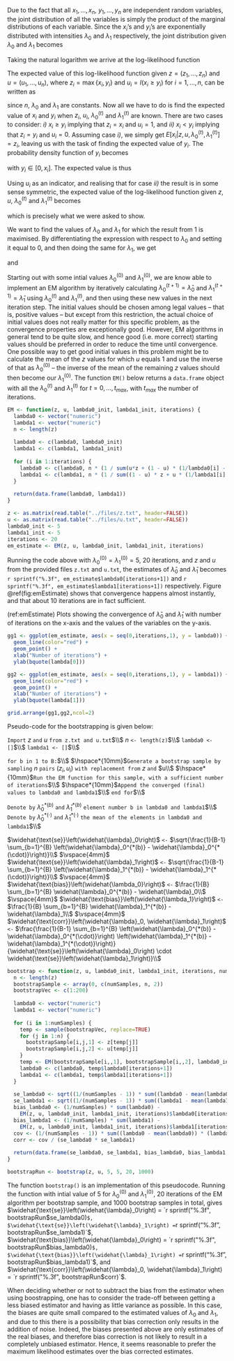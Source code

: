 \section{Problem C: The EM algorithm and bootstrapping}

\subsection{1.}

Due to the fact that all $x_1,...,x_n$, $y_1,...,y_n$ are independent random variables, the joint distribution of all the variables is simply the product of the marginal distributions of each variable. Since the $x_i$'s and $y_i$'s are exponentially distributed with intensities $\lambda_0$ and $\lambda_1$ respectively, the joint distribution given $\lambda_0$ and $\lambda_1$ becomes

\begin{equation}
f(x, y | \lambda_0, \lambda_1) = \prod_{i=1}^{n} \lambda_0 e^{-\lambda_0 x_i} \prod_{i=1}^{n} \lambda_1 e^{-\lambda_1 y_i}.
\end{equation}

Taking the natural logarithm we arrive at the log-likelihood function

\begin{equation}
\ln \left[f(x, y | \lambda_0, \lambda_1)\right] = n (\ln(\lambda_0) + \ln(\lambda_1)) - \lambda_0 \sum_{i=1}^{n} x_i - \lambda_1 \sum_{i=1}^{n} y_i.
\end{equation}

The expected value of this log-likelihood function given $z = (z_1,...,z_n)$ and $u = (u_1,...,u_n)$, where $z_i = \max{\{x_i, y_i\}}$ and $u_i = I(x_i \geqslant y_i)$ for $i = 1,...,n$, can be written as

\begin{align*}
&E\left[n (\ln(\lambda_0) + \ln(\lambda_1)) - \lambda_0 \sum_{i=1}^{n} x_i - \lambda_1 \sum_{i=1}^{n} y_i | z, u, \lambda_0^{(t)}, \lambda_1^{(t)}\right]\\
&= n (\ln(\lambda_0) + \ln(\lambda_1)) - \lambda_0 \sum_{i=1}^{n} E[x_i | z, u, \lambda_0^{(t)}, \lambda_1^{(t)}] - \lambda_1 \sum_{i=1}^{n} E[y_i | z, u, \lambda_0^{(t)}, \lambda_1^{(t)}],
\end{align*}

since $n$, $\lambda_0$ and $\lambda_1$ are constants. Now all we have to do is find the expected value of $x_i$ and $y_i$ when $z_i$, $u_i$, $\lambda_0^{(t)}$ and $\lambda_1^{(t)}$ are known. There are two cases to consider: _i)_ $x_i \geqslant y_i$ implying that $z_i = x_i$ and $u_i = 1$, and _ii)_ $x_i < y_i$ implying that $z_i = y_i$ and $u_i = 0$. Assuming case _i)_, we simply get $E[x_i | z, u, \lambda_0^{(t)}, \lambda_1^{(t)}] = z_i$, leaving us with the task of finding the expected value of $y_i$. The probability density function of $y_i$ becomes

\begin{equation}
f(y_i | z, u, \lambda_0^{(t)}, \lambda_1^{(t)}) = f(y_i | x_i, x_i \geqslant y_i, \lambda_1^{(t)}) = \frac{\lambda_1^{(t)} \exp{\left\{-\lambda_1^{(t)} y_i\right\}}}{\int_{0}^{x_i} \lambda_1^{(t)} \exp{\left\{-\lambda_1^{(t)} y_i\right\}} dy_i} = \frac{\lambda_1^{(t)} \exp{\left\{-\lambda_1^{(t)} y_i\right\}}}{1 - \exp{\left\{-\lambda_1^{(t)} x_i\right\}}},
\end{equation}

with $y_i \in {[0,x_i]}$. The expected value is thus

\begin{align*}
\int_{0}^{x_i} y_i \frac{\lambda_1^{(t)} \exp{\left\{-\lambda_1^{(t)} y_i\right\}}}{1 - \exp{\left\{-\lambda_1^{(t)} x_i\right\}}} dy_i &= \frac{1}{1 - \exp{\left\{-\lambda_1^{(t)} x_i\right\}}} \int_{0}^{x_i} y_i \lambda_1^{(t)} \exp{\left\{-\lambda_1^{(t)} y_i\right\}} dy_i\\
&= \frac{1}{1 - \exp{\left\{-\lambda_1^{(t)} x_i\right\}}} \left(\frac{1}{\lambda_1^{(t)}} - \frac{x_i + \frac{1}{\lambda_1^{(t)}}}{\exp{\{\lambda_1^{(t)} x_i\}}}\right)\\
&= \frac{\frac{\exp{\left\{\lambda_1^{(t)} x_i\right\}}}{\lambda_1^{(t)}} - x_i - \frac{1}{\lambda_1^{(t)}}}{\exp{\left\{\lambda_1^{(t)} x_i\right\}} - 1} = \frac{1}{\lambda_1^{(t)}} - \frac{x_i}{\exp{\left\{\lambda_1^{(t)} x_i\right\}} - 1}.
\end{align*}

Using $u_i$ as an indicator, and realising that for case _ii)_ the result is in some sense symmetric, the expected value of the log-likelihood function given $z$, $u$, $\lambda_0^{(t)}$ and $\lambda_1^{(t)}$ becomes

\begin{align*}
E\left[n (\ln(\lambda_0) + \ln(\lambda_1)) - \lambda_0 \sum_{i=1}^{n} x_i - \lambda_1 \sum_{i=1}^{n} y_i | z, u, \lambda_0^{(t)}, \lambda_1^{(t)}\right] &= n (\ln(\lambda_0) + \ln(\lambda_1))\\
&- \lambda_0 \sum_{i=1}^{n} \left[u_i z_i + (1 - u_i) \left(\frac{1}{\lambda_0^{(t)}} - \frac{z_i}{\exp{\left\{\lambda_0^{(t)} z_i\right\}} - 1}\right)\right]\\
&- \lambda_1 \sum_{i=1}^{n} \left[(1 - u_i) z_i + u_i \left(\frac{1}{\lambda_1^{(t)}} - \frac{z_i}{\exp{\left\{\lambda_1^{(t)} z_i\right\}} - 1}\right)\right],
\end{align*}

which is precisely what we were asked to show.

\subsection{2.}

We want to find the values of $\lambda_0$ and $\lambda_1$ for which the result from 1 is maximised. By differentiating the expression with respect to $\lambda_0$ and setting it equal to 0, and then doing the same for $\lambda_1$, we get

\begin{equation}
\widehat{\lambda}_0 = n \left(\sum_{i=1}^{n} \left(u_i z_i + (1 - u_i) \left(\frac{1}{\lambda_0^{(t)}} - \frac{z_i}{\exp{\left\{\lambda_0^{(t)} z_i\right\}} - 1}\right)\right)\right)^{-1}
\end{equation}

and

\begin{equation}
\widehat{\lambda}_1 = n \left(\sum_{i=1}^{n} \left((1 - u_i) z_i + u_i \left(\frac{1}{\lambda_1^{(t)}} - \frac{z_i}{\exp{\left\{\lambda_1^{(t)} z_i\right\}} - 1}\right)\right)\right)^{-1}.
\end{equation}

Starting out with some intial values $\lambda_0^{(0)}$ and $\lambda_1^{(0)}$, we are know able to implement an EM algorithm by iteratively calculating $\lambda_0^{(t+1)} = \widehat{\lambda}_0$ and $\lambda_1^{(t+1)} = \widehat{\lambda}_1$ using $\lambda_0^{(t)}$ and $\lambda_1^{(t)}$, and then using these new values in the next iteration step. The initial values should be chosen among legal values -- that is, positive values -- but except from this restriction, the actual choice of initial values does not really matter for this specific problem, as the convergence properties are exceptionally good. However, EM algorithms in general tend to be quite slow, and hence good (i.e. more correct) starting values should be preferred in order to reduce the time until convergence. One possible way to get good initial values in this problem might be to calculate the mean of the $z$ values for which $u$ equals 1 and use the inverse of that as $\lambda_0^{(0)}$ -- the inverse of the mean of the remaining $z$ values should then become our $\lambda_1^{(0)}$. The function `EM()` below returns a `data.frame` object with all the $\lambda_0^{(t)}$ and $\lambda_1^{(t)}$ for $t = 0,...,t_{max}$, with $t_{max}$ the number of iterations.

```r
EM <- function(z, u, lambda0_init, lambda1_init, iterations) {
  lambda0 <- vector("numeric")
  lambda1 <- vector("numeric")
  n <- length(z)
  
  lambda0 <- c(lambda0, lambda0_init)
  lambda1 <- c(lambda1, lambda1_init)
  
  for (i in 1:iterations) {
    lambda0 <- c(lambda0, n * (1 / sum(u*z + (1 - u) * (1/lambda0[i] - z/(exp(lambda0[i] * z) - 1)))))
    lambda1 <- c(lambda1, n * (1 / sum((1 - u) * z + u * (1/lambda1[i] - z/(exp(lambda1[i] * z) - 1)))))
  }
  
  return(data.frame(lambda0, lambda1))
}
```

```r
z <- as.matrix(read.table("../files/z.txt", header=FALSE))
u <- as.matrix(read.table("../files/u.txt", header=FALSE))
lambda0_init <- 5
lambda1_init <- 5
iterations <- 20
em_estimate <- EM(z, u, lambda0_init, lambda1_init, iterations)
```

Running the code above with $\lambda_0^{(0)} = \lambda_1^{(0)} = 5$, 20 iterations, and $z$ and $u$ from the provided files `z.txt` and `u.txt`, the estimates of $\widehat{\lambda}_0$ and $\widehat{\lambda}_1$ becomes `r sprintf("%.3f", em_estimate$lambda0[iterations+1])` and `r sprintf("%.3f", em_estimate$lambda1[iterations+1])` respectively. Figure \@ref(fig:emEstimate) shows that convergence happens almost instantly, and that about 10 iterations are in fact sufficient.

(ref:emEstimate) Plots showing the convergence of $\widehat{\lambda}_0$ and $\widehat{\lambda}_1$ with number of iterations on the x-axis and the values of the variables on the y-axis.

```r
gg1 <- ggplot(em_estimate, aes(x = seq(0,iterations,1), y = lambda0)) +
  geom_line(color="red") +
  geom_point() +
  xlab("Number of iterations") +
  ylab(bquote(lambda[0]))

gg2 <- ggplot(em_estimate, aes(x = seq(0,iterations,1), y = lambda1)) +
  geom_line(color="red") +
  geom_point() +
  xlab("Number of iterations") +
  ylab(bquote(lambda[1]))

grid.arrange(gg1,gg2,ncol=2)
```


\subsection{3.}

Pseudo-code for the bootstrapping is given below:

`Import` $z$ `and` $u$ `from z.txt and u.txt`$\\$
$n$ `<- length(z)`$\\$
`lambda0 <- []`$\\$
`lambda1 <- []`$\\$

`for b in 1 to B:`$\\$
  $\hspace*{10mm}$`Generate a bootstrap sample by sampling` $n$ `pairs` $(z_i,u_i)$ `with replacement from` $z$ `and` $u\\$
  $\hspace*{10mm}$`Run the EM function for this sample, with a sufficient number of iterations`$\\$
  $\hspace*{10mm}$`Append the converged (final) values to lambda0 and lambda1`$\\$
`end for`$\\$

`Denote by` $\widehat{\lambda}_0^{*(b)}$ `and` $\widehat{\lambda}_1^{*(b)}$ `element number b in lambda0 and lambda1`$\\$
`Denote by` $\widehat{\lambda}_0^{*(\cdot)}$ `and` $\widehat{\lambda}_1^{*(\cdot)}$ `the mean of the elements in lambda0 and lambda1`$\\$

$\widehat{\text{se}}\left(\widehat{\lambda}_0\right)$ `<-` $\sqrt{\frac{1}{B-1} \sum_{b=1}^{B} \left(\widehat{\lambda}_0^{*(b)} - \widehat{\lambda}_0^{*(\cdot)}\right)}\\$
$\vspace{4mm}$
$\widehat{\text{se}}\left(\widehat{\lambda}_1\right)$ `<-` $\sqrt{\frac{1}{B-1} \sum_{b=1}^{B} \left(\widehat{\lambda}_1^{*(b)} - \widehat{\lambda}_1^{*(\cdot)}\right)}\\$
$\vspace{4mm}$
$\widehat{\text{bias}}\left(\widehat{\lambda_0}\right)$ `<-` $\frac{1}{B} \sum_{b=1}^{B} \widehat{\lambda}_0^{*(b)} - \widehat{\lambda}_0\\$
$\vspace{4mm}$
$\widehat{\text{bias}}\left(\widehat{\lambda_1}\right)$ `<-` $\frac{1}{B} \sum_{b=1}^{B} \widehat{\lambda}_1^{*(b)} - \widehat{\lambda}_1\\$
$\vspace{4mm}$
$\widehat{\text{corr}}\left(\widehat{\lambda}_0, \widehat{\lambda}_1\right)$ `<-` $\frac{\frac{1}{B-1} \sum_{b=1}^{B} \left(\widehat{\lambda}_0^{*(b)} - \widehat{\lambda}_0^{*(\cdot)}\right) \left(\widehat{\lambda}_1^{*(b)} - \widehat{\lambda}_1^{*(\cdot)}\right)}{\widehat{\text{se}}\left(\widehat{\lambda}_0\right) \cdot  \widehat{\text{se}}\left(\widehat{\lambda}_1\right)}\\$


```r
bootstrap <- function(z, u, lambda0_init, lambda1_init, iterations, numSamples) {
  n <- length(z)
  bootstrapSample <- array(0, c(numSamples, n, 2))
  bootstrapVec <- c(1:200)
  
  lambda0 <- vector("numeric")
  lambda1 <- vector("numeric")
  
  for (i in 1:numSamples) {
    temp <- sample(bootstrapVec, replace=TRUE)
    for (j in 1:n) {
      bootstrapSample[i,j,1] <- z[temp[j]]
      bootstrapSample[i,j,2] <- u[temp[j]]
    }
    temp <- EM(bootstrapSample[i,,1], bootstrapSample[i,,2], lambda0_init, lambda1_init, iterations)
    lambda0 <- c(lambda0, temp$lambda0[iterations+1])
    lambda1 <- c(lambda1, temp$lambda1[iterations+1])
  }
  
  se_lambda0 <- sqrt((1/(numSamples - 1)) * sum((lambda0 - mean(lambda0))^2))
  se_lambda1 <- sqrt((1/(numSamples - 1)) * sum((lambda1 - mean(lambda1))^2))
  bias_lambda0 <- (1/numSamples) * sum(lambda0) - 
    EM(z, u, lambda0_init, lambda1_init, iterations)$lambda0[iterations+1]
  bias_lambda1 <- (1/numSamples) * sum(lambda1) - 
    EM(z, u, lambda0_init, lambda1_init, iterations)$lambda1[iterations+1]
  cov <- (1/(numSamples - 1)) * sum((lambda0 - mean(lambda0)) * (lambda1 - mean(lambda1)))
  corr <- cov / (se_lambda0 * se_lambda1)
  
  return(data.frame(se_lambda0, se_lambda1, bias_lambda0, bias_lambda1, corr))
}

bootstrapRun <- bootstrap(z, u, 5, 5, 20, 1000)
```

The function `bootstrap()` is an implementation of this pseudocode. Running the function with intial value of 5 for $\lambda_0^{(0)}$ and $\lambda_1^{(0)}$, 20 iterations of the EM algorithm per bootstrap sample, and 1000 bootstrap samples in total, gives $\widehat{\text{se}}\left(\widehat{\lambda}_0\right) = `r sprintf("%.3f", bootstrapRun$se_lambda0)`$, $\widehat{\text{se}}\left(\widehat{\lambda}_1\right) = `r sprintf("%.3f", bootstrapRun$se_lambda1)`$, $\widehat{\text{bias}}\left(\widehat{\lambda}_0\right) = `r sprintf("%.3f", bootstrapRun$bias_lambda0)`$, $\widehat{\text{bias}}\left(\widehat{\lambda}_1\right) = `r sprintf("%.3f", bootstrapRun$bias_lambda1)`$, and $\widehat{\text{corr}}\left(\widehat{\lambda}_0, \widehat{\lambda}_1\right) = `r sprintf("%.3f", bootstrapRun$corr)`$.

When deciding whether or not to subtract the bias from the estimator when using boostrapping, one has to consider the trade-off between getting a less biased estimator and having as little variance as possible. In this case, the biases are quite small compared to the estimated values of $\lambda_0$ and $\lambda_1$, and due to this there is a possibility that bias correction only results in the addition of noise. Indeed, the biases presented above are only estimates of the real biases, and therefore bias correction is not likely to result in a completely unbiased estimator. Hence, it seems reasonable to prefer the maximum likelihood estimates over the bias corrected estimates.